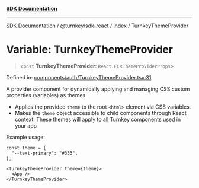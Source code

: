 [**SDK Documentation**](../../../../README.mdx)

***

[SDK Documentation](../../../../packages.mdx) / [@turnkey/sdk-react](../../README.mdx) / [index](../README.mdx) / TurnkeyThemeProvider

# Variable: TurnkeyThemeProvider

> `const` **TurnkeyThemeProvider**: `React.FC`\<`ThemeProviderProps`\>

Defined in: [components/auth/TurnkeyThemeProvider.tsx:31](https://github.com/tkhq/sdk/blob/fd49bfe86475c8603b3eb385aa101efa36fa32fc/packages/sdk-react/src/components/auth/TurnkeyThemeProvider.tsx#L31)

A provider component for dynamically applying and managing CSS custom properties (variables) as themes.

- Applies the provided `theme` to the root `<html>` element via CSS variables.
- Makes the `theme` object accessible to child components through React context. These themes will apply to all Turnkey components used in your app

Example usage:
```tsx
const theme = {
  "--text-primary": "#333",
};

<TurnkeyThemeProvider theme={theme}>
  <App />
</TurnkeyThemeProvider>
```
